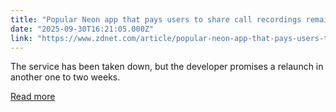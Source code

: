 ```yaml
---
title: "Popular Neon app that pays users to share call recordings remains down for now - here's why"
date: "2025-09-30T16:21:05.000Z"
link: "https://www.zdnet.com/article/popular-neon-app-that-pays-users-to-share-call-recordings-remains-down-for-now-heres-why/"
---
```


The service has been taken down, but the developer promises a relaunch in another one to two weeks.

[Read more](https://www.zdnet.com/article/popular-neon-app-that-pays-users-to-share-call-recordings-remains-down-for-now-heres-why/)
